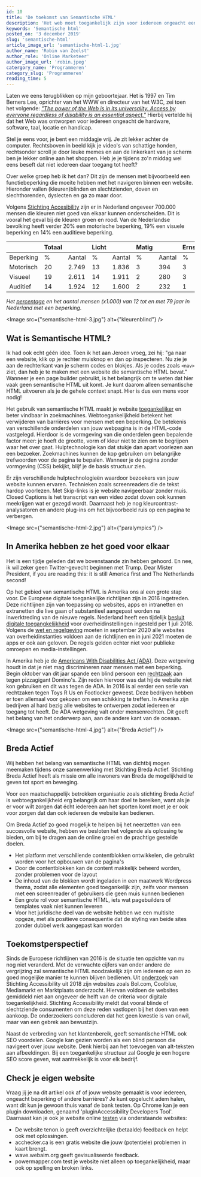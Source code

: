 ```yaml
---
id: 10
title: 'De toekomst van Semantische HTML'
description: 'Het web moet toegankelijk zijn voor iedereen ongeacht een beperking. In Nederland zijn we al redelijk opweg maar gaat het snel genoeg?'
keywords: 'Semantische html'
posted_on: '3 december 2019'
slug: 'semantische-html'
article_image_url: 'semantische-html-1.jpg'
author_name: 'Robin van Zeelst'
author_role: 'Online Marketeer'
author_image_url: 'robin.jpeg'
catergory_name: 'Programmeren'
category_slug: 'Programmeren'
reading_time: 5
---
```



Laten we eens terugblikken op mijn geboortejaar. Het is 1997 en Tim Berners Lee, oprichter van het WWW en directeur van het W3C, zei toen het volgende: *["The power of the Web is in its universality. Access by everyone regardless of disability is an essential aspect."](https://www.limoengroen.nl/nieuws/google-blind-over-toegankelijke-websites)* Hierbij vertelde hij dat het Web was ontworpen voor iedereen ongeacht de hardware, software, taal, locatie en handicap.

Stel je eens voor, je bent een middagje vrij. Je zit lekker achter de computer. Rechtsboven in beeld kijk je video's van schattige honden, rechtsonder scroll je door leuke memes en aan de linkerkant van je scherm ben je lekker online aan het shoppen. Heb je je tijdens zo'n middag wel eens beseft dat niet iedereen daar toegang tot heeft?

Over welke groep heb ik het dan? Dit zijn de mensen met bijvoorbeeld een functiebeperking die moeite hebben met het navigeren binnen een website. Hieronder vallen (kleuren)blinden en slechtzienden, doven en slechthorenden, dyslecten en ga zo maar door.

Volgens [Stichting Accesibility](https://www.accessibility.nl/) zijn er in Nederland ongeveer 700.000 mensen die kleuren niet goed van elkaar kunnen onderscheiden. Dit is vooral het geval bij de kleuren groen en rood. Van de Nederlandse bevolking heeft verder 20% een motorische beperking, 19% een visuele beperking en 14% een auditieve beperking.

|           | Totaal |        | Licht |        | Matig |        | Ernstig |        |
|-----------|--------|--------|-------|--------|-------|--------|---------|--------|
| Beperking | %      | Aantal | %     | Aantal | %     | Aantal | %       | Aantal |
| Motorisch | 20     | 2.749  | 13    | 1.836  | 3     | 394    | 3       | 472    |
| Visueel   | 19     | 2.611  | 14    | 1.911  | 2     | 280    | 3       | 446    |
| Auditief  | 14     | 1.924  | 12    | 1.600  | 2     | 232    | 1       | 119    |

*Het [percentage](https://www.allesoversport.nl/artikel/feiten-en-cijfers-over-het-aantal-mensen-met-een-beperking/) en het aantal mensen (x1.000) van 12 tot en met 79 jaar in Nederland met een beperking.*

<Image src={"semantische-html-3.jpg"} alt={"kleurenblind"} />

## Wat is Semantische HTML?
Ik had ook echt géén idee. Toen ik het aan Jeroen vroeg, zei hij: "ga naar een website, klik op je rechter muisknop en dan op inspecteren. Nu zie je aan de rechterkant van je scherm codes en blokjes. Als je codes zoals `<nav>` ziet, dan heb je te maken met een website die semantische HTML bevat." Wanneer je een page builder gebruikt, is het belangrijk om te weten dat hier vaak geen semantische HTML uit komt. Je kunt daarom alleen semantische HTML uitvoeren als je de gehele context snapt. Hier is dus een mens voor nodig!

Het gebruik van semantische HTML maakt je website [toegankelijker](https://www.digitoegankelijk.nl/onderwerpen/techniek--code/semantische-elementen) en beter vindbaar in zoekmachines. Webtoegankelijkheid betekent het verwijderen van barrières voor mensen met een beperking. De betekenis van verschillende onderdelen van jouw webpagina is in de HTML-code vastgelegd. Hierdoor is de vormgeving van die onderdelen geen bepalende factor meer: je hoeft de grootte, vorm of kleur niet te zien om te begrijpen waar het over gaat. Hulptechnologie kan dat stukje dan apart voorlezen aan een bezoeker. Zoekmachines kunnen de kop gebruiken om belangrijke trefwoorden voor de pagina te bepalen. Wanneer je de pagina zonder vormgeving (CSS) bekijkt, blijf je de basis structuur zien.

Er zijn verschillende hulptechnologieën waardoor bezoekers van jouw website kunnen ervaren. Technieken zoals screenreaders die de tekst hardop voorlezen. Met Skip-links is je website navigeerbaar zonder muis. Closed Captions is het transcript van een video zodat doven ook kunnen meekrijgen wat er gezegd wordt. Daarnaast heb je nog kleurcontrast-analysatoren en andere plug-ins om het bijvoorbeeld ruis op een pagina te verbergen.

<Image src={"semantische-html-2.jpg"} alt={"paralympics"} />

## In Amerika hebben ze het goed voor elkaar
Het is een tijdje geleden dat we bovenstaande zin hebben gehoord. En nee, ik wil zeker geen Twitter-gevecht beginnen met Trump. Dear Mister President, if you are reading this: it is still America first and The Netherlands second!

Op het gebied van semantische HTML is Amerika ons al een grote stap voor. De Europese digitale toegankelijke richtlijnen zijn in 2016 ingetreden. Deze richtlijnen zijn van toepassing op websites, apps en intranetten en extranetten die live gaan of substantieel aangepast worden na inwerktreding van de nieuwe regels. Nederland heeft een tijdelijk [besluit digitale toegangkelijkheid](https://zoek.officielebekendmakingen.nl/stb-2018-141.html) voor overheidinstellingen ingesteld per 1 juli 2018. Volgens de [wet en regelgeving](https://www.digitoegankelijk.nl/beleid/wet-en-regelgeving/huidig-beleid-besluit-digitale-toegankelijkheid) moeten in september 2020 alle websites van overheidinstanties voldoen aan de richtlijnen en in juni 2021 moeten de apps er ook aan geloven. De regels gelden echter niet voor publieke omroepen en media-instellingen.

In Amerika heb je de [Americans With Disabilities Act (ADA)](https://adata.org/learn-about-ada). Deze wetgeving houdt in dat je niet mag discrimineren naar mensen met een beperking. Begin oktober van dit jaar spande een blind persoon een [rechtzaak](https://fortune.com/2019/10/03/dominos-web-accessibility-disability-blind-access-supreme-court/) aan tegen pizzagigant Domino's. Zijn reden hiervoor was dat hij de website niet kon gebruiken en dit was tegen de ADA. In 2016 is al eerder een serie van rechtzaken tegen Toys R Us en Footlocker geweest. Deze bedrijven hebben er toen allemaal voor gekozen om een schikking te treffen. In Amerika zijn bedrijven al hard bezig alle websites te ontwerpen zodat iedereen er toegang tot heeft. De ADA wetgeving valt onder mensenrechten. Dit geeft het belang van het onderwerp aan, aan de andere kant van de oceaan.

<Image src={"semantische-html-4.jpg"} alt={"Breda Actief"} />

## Breda Actief
Wij hebben het belang van semantische HTML van dichtbij mogen meemaken tijdens onze samenwerking met Stichting Breda Actief. Stichting Breda Actief heeft als missie om alle inwoners van Breda de mogelijkheid te geven tot sport en beweging.

Voor een maatschappelijk betrokken organisatie zoals stichting Breda Actief is webtoegankelijkheid erg belangrijk om haar doel te bereiken, want als je er voor wilt zorgen dat écht iedereen aan het sporten komt moet je er ook voor zorgen dat dan ook iedereen de website kan bedienen.

Om Breda Actief zo goed mogelijk te helpen bij het neerzetten van een succesvolle website, hebben we besloten het volgende als oplossing te bieden, om bij te dragen aan de online groei en de prachtige gestelde doelen.
* Het platform met verschillende contentblokken ontwikkelen, die gebruikt worden voor het opbouwen van de pagina's
* Door de contentblokken kan de content makkelijk beheerd worden, zonder problemen voor de layout
* De inhoud van de blokken wordt ingeladen in een maatwerk Wordpress thema, zodat alle elementen goed toegankelijk zijn, zelfs voor mensen met een screenreader of gebruikers die geen muis kunnen bedienen
* Een grote rol voor semantische HTML, iets wat pagebuilders of templates vaak niet kunnen leveren
* Voor het juridische deel van de website hebben we een multisite opgeze, met als positieve consequentie dat de styling van beide sites zonder dubbel werk aangepast kan worden

## Toekomstperspectief
Sinds de Europese richtlijnen van 2016 is de situatie ten opzichte van nu nog niet veranderd. Met de verwachte cijfers van onder andere de vergrijzing zal semantische HTML noodzakelijk zijn om iedereen op een zo goed mogelijke manier te kunnen blijven bedienen. Uit [onderzoek](https://tweakers.net/nieuws/144059/commerciele-websites-zijn-slecht-toegankelijk-voor-blinden-en-slechtzienden.html) van Stichting Accessibility uit 2018 zijn websites zoals Bol.com, Coolblue, Mediamarkt en Marktplaats onderzocht. Hiervan voldoen de websites gemiddeld niet aan ongeveer de helft van de criteria voor digitale toegankelijkheid. Stichting Accessibility meldt dat vooral blinde of slechtziende consumenten om deze reden vastlopen bij het doen van een aankoop. De onderzoekers concluderen dat het geen kwestie is van onwil, maar van een gebrek aan bewustzijn.

Naast de verbreding van het klantenbereik, geeft semantische HTML ook SEO voordelen. Google kan gezien worden als een blind persoon die navigeert over jouw website. Denk hierbij aan het toevoegen van alt-teksten aan afbeeldingen. Bij een toegankelijke structuur zal Google je een hogere SEO score geven, wat aantrekkelijk is voor elk bedrijf.

## Check je eigen website
Vraag jij je na dit artikel ook af of jouw website gemaakt is voor iedereen, ongeacht beperking of andere barrières? Je kunt opgelucht adem halen, want dit kun je gewoon thuis vanaf de bank testen. Op Chrome kan je een plugin downloaden, genaamd 'pluginAccessibility Developers Tool'. Daarnaast kan je ook je website online [testen](https://www.blue2blond.nl/nieuws/705/opgesloten-met-een-screenreader-web-toegankelijkheid.html) via onderstaande websites:

- De website tenon.io geeft overzichtelijke (betaalde) feedback en helpt ook met oplossingen.
- acchecker.ca is een gratis website die jouw (potentiele) problemen in kaart brengt.
- wave.webaim.org geeft gevisualiseerde feedback.
- powermapper.com test je website niet alleen op toegankelijkheid, maar ook op spelling en broken links.
